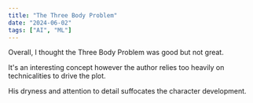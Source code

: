 ```yaml
---
title: "The Three Body Problem"
date: "2024-06-02"
tags: ["AI", "ML"]
---
```


Overall, I thought the Three Body Problem was good but not great. 

It's an interesting concept however the author relies too heavily on technicalities to drive the plot. 

His dryness and attention to detail suffocates the character development. 

